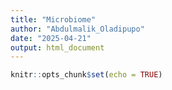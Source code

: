 ```yaml
---
title: "Microbiome"
author: "Abdulmalik_Oladipupo"
date: "2025-04-21"
output: html_document
---
```


```r
knitr::opts_chunk$set(echo = TRUE)
```

